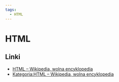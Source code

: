 ```yaml
---
tags:
  - HTML
---
```


# HTML

## Linki

- [HTML – Wikipedia, wolna encyklopedia](https://pl.wikipedia.org/wiki/HTML)
- [Kategoria:HTML – Wikipedia, wolna encyklopedia](https://pl.wikipedia.org/wiki/Kategoria:HTML)
